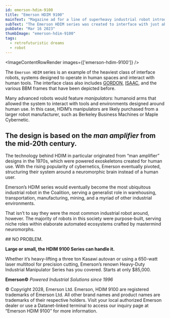 ```yaml
---
id: emerson-hdim-9100
title: "Emerson HDIM 9100"
mainText: "Magazine ad for a line of superheavy industrial robot introduced in an alternate 1996."
subText: "The Emerson HDIM series was created to interface with just about anything, using its two sets of arms."
pubDate: "Mar 16 2023"
thumbImage: "emerson-hdim-9100"
tags:
  - retrofuturistic dreams
  - robot
---
```



<ImageContentRowRender 
  images={['emerson-hdim-9100']}
/>

  The `Emerson HDIM` series is an example of the heaviest class of interface robots, systems designed to operate in human spaces and interact with human tools. The interface class also includes [GORDON](/posts/redmond-gordon), [ISAAC](/posts/maple-cybernetic-isaac), and the various BBM frames that have been depicted before.

Many advanced robots would feature *manipulators*: humanoid arms that allowed the system to interact with tools and environments designed around human use. In this case, HDIM’s manipulators are likely purchased from a larger robot manufacturer, such as Berkeley Business Machines or Maple Cybernetic.

## The design is based on the *man amplifier* from the mid-20th century.

The technology behind HDIM in particular originated from “man amplifier” designs in the 1970s, which were powered exoskeletons created for human use. With the rising popularity of cybernetics, Emerson eventually pivoted, structuring their system around a neuromorphic brain instead of a human user.

Emerson’s HDIM series would eventually become the most ubiquitous industrial robot in the Coalition, serving a generalist role in warehousing, transportation, manufacturing, mining, and a myriad of other industrial environments.

That isn’t to say they were the most common industrial robot around, however. The majority of robots in this society were purpose-built, serving niche roles within elaborate automated ecosystems crafted by mastermind neuromorphs.

<QuoteContentRowRender author={AuthorCAN} transcription>
## NO PROBLEM.

**Large or small, the HDIM 9100 Series can handle it.**

Whether it’s heavy-lifting a three ton Kasawi autovan or using a 650-watt laser multitool for precision cutting, Emerson’s renown Heavy-Duty Industrial Manipulator Series has you covered. Starts at only $85,000.

**Emerson©**
*Powered Industrial Solutions since 1996*

© Copyright 2028, Emerson Ltd. Emerson, HDIM 9100 are registered trademarks of Emerson Ltd. All other brand names and product names are trademarks of their respective holders. Visit your local authorized Emerson dealer or use a Datanet-linked terminal to access our inquiry page at “Emerson HDIM 9100” for more information.
</QuoteContentRowRender>